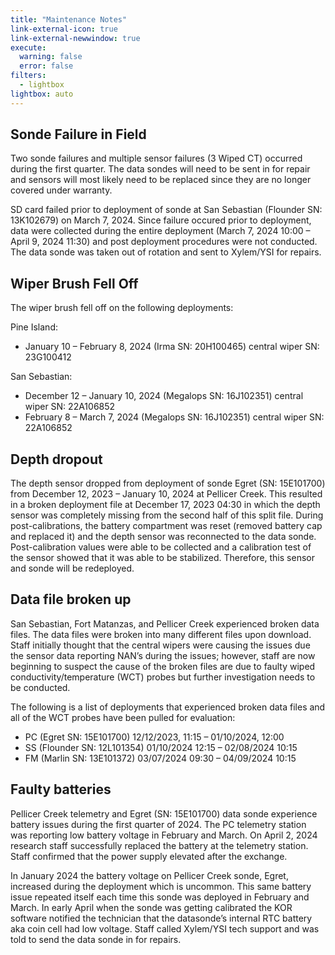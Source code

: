 ---
title: "Maintenance Notes"
link-external-icon: true
link-external-newwindow: true
execute:
  warning: false
  error: false
filters:
  - lightbox
lightbox: auto
---

## Sonde Failure in Field

Two sonde failures and multiple sensor failures (3 Wiped CT) occurred during the first quarter. The data sondes will need to be sent in for repair and sensors will most likely need to be replaced since they are no longer covered under warranty.

SD card failed prior to deployment of sonde at San Sebastian (Flounder SN: 13K102679) on March 7, 2024. Since failure occured prior to deployment, data were collected during the entire deployment (March 7, 2024 10:00 -- April 9, 2024 11:30) and post deployment procedures were not conducted. The data sonde was taken out of rotation and sent to Xylem/YSI for repairs. 

## Wiper Brush Fell Off

The wiper brush fell off on the following deployments:

Pine Island:

-   January 10 -- February 8, 2024 (Irma SN: 20H100465) central wiper SN: 23G100412

San Sebastian:

-   December 12 -- January 10, 2024 (Megalops SN: 16J102351) central wiper SN: 22A106852
-   February 8 -- March 7, 2024 (Megalops SN: 16J102351) central wiper SN: 22A106852

## Depth dropout

The depth sensor dropped from deployment of sonde Egret (SN: 15E101700) from December 12, 2023 -- January 10, 2024 at Pellicer Creek. This resulted in a broken deployment file at December 17, 2023 04:30 in which the depth sensor was completely missing from the second half of this split file. During post-calibrations, the battery compartment was reset (removed battery cap and replaced it) and the depth sensor was reconnected to the data sonde. Post-calibration values were able to be collected and a calibration test of the sensor showed that it was able to be stabilized. Therefore, this sensor and sonde will be redeployed.

## Data file broken up

San Sebastian, Fort Matanzas, and Pellicer Creek experienced broken data files. The data files were broken into many different files upon download. Staff initially thought that the central wipers were causing the issues due the sensor data reporting NAN's during the issues; however, staff are now beginning to suspect the cause of the broken files are due to faulty wiped conductivity/temperature (WCT) probes but further investigation needs to be conducted. 

The following is a list of deployments that experienced broken data files and all of the WCT probes have been pulled for evaluation:

-   PC (Egret SN: 15E101700) 12/12/2023, 11:15 -- 01/10/2024, 12:00
-   SS (Flounder SN: 12L101354) 01/10/2024 12:15 -- 02/08/2024 10:15 
-   FM (Marlin SN: 13E101372) 03/07/2024 09:30 -- 04/09/2024 10:15

## Faulty batteries

Pellicer Creek telemetry and Egret (SN: 15E101700) data sonde experience battery issues during the first quarter of 2024. The PC telemetry station was reporting low battery voltage in February and March. On April 2, 2024 research staff successfully replaced the battery at the telemetry station. Staff confirmed that the power supply elevated after the exchange.

In January 2024 the battery voltage on Pellicer Creek sonde, Egret, increased during the deployment which is uncommon. This same battery issue repeated itself each time this sonde was deployed in February and March. In early April when the sonde was getting calibrated the KOR software notified the technician that the datasonde's internal RTC battery aka coin cell had low voltage. Staff called Xylem/YSI tech support and was told to send the data sonde in for repairs.  